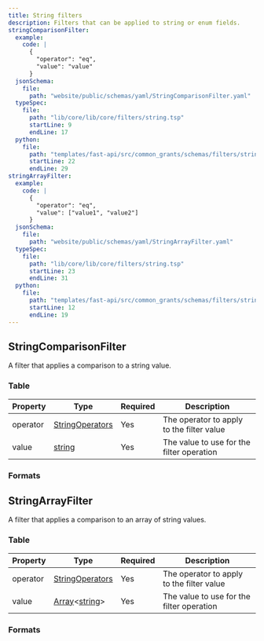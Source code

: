 ```yaml
---
title: String filters
description: Filters that can be applied to string or enum fields.
stringComparisonFilter:
  example:
    code: |
      {
        "operator": "eq",
        "value": "value"
      }
  jsonSchema:
    file:
      path: "website/public/schemas/yaml/StringComparisonFilter.yaml"
  typeSpec:
    file:
      path: "lib/core/lib/core/filters/string.tsp"
      startLine: 9
      endLine: 17
  python:
    file:
      path: "templates/fast-api/src/common_grants/schemas/filters/string_filters.py"
      startLine: 22
      endLine: 29
stringArrayFilter:
  example:
    code: |
      {
        "operator": "eq",
        "value": ["value1", "value2"]
      }
  jsonSchema:
    file:
      path: "website/public/schemas/yaml/StringArrayFilter.yaml"
  typeSpec:
    file:
      path: "lib/core/lib/core/filters/string.tsp"
      startLine: 23
      endLine: 31
  python:
    file:
      path: "templates/fast-api/src/common_grants/schemas/filters/string_filters.py"
      startLine: 12
      endLine: 19
---
```



## StringComparisonFilter

A filter that applies a comparison to a string value.

### Table

| Property | Type                                                      | Required | Description                               |
| -------- | --------------------------------------------------------- | -------- | ----------------------------------------- |
| operator | [StringOperators](/protocol/filters/base#stringoperators) | Yes      | The operator to apply to the filter value |
| value    | [string](/protocol/types/string#string)                   | Yes      | The value to use for the filter operation |

### Formats

<SchemaFormatTabs
  example={frontmatter.stringComparisonFilter.example}
  jsonSchema={frontmatter.stringComparisonFilter.jsonSchema}
  typeSpec={frontmatter.stringComparisonFilter.typeSpec}
  python={frontmatter.stringComparisonFilter.python}
/>

## StringArrayFilter

A filter that applies a comparison to an array of string values.

### Table

| Property | Type                                                                            | Required | Description                               |
| -------- | ------------------------------------------------------------------------------- | -------- | ----------------------------------------- |
| operator | [StringOperators](/protocol/filters/base#stringoperators)                       | Yes      | The operator to apply to the filter value |
| value    | [Array](/protocol/types/other#array)\<[string](/protocol/types/string#string)\> | Yes      | The value to use for the filter operation |

### Formats

<SchemaFormatTabs
  example={frontmatter.stringArrayFilter.example}
  jsonSchema={frontmatter.stringArrayFilter.jsonSchema}
  typeSpec={frontmatter.stringArrayFilter.typeSpec}
  python={frontmatter.stringArrayFilter.python}
/>
